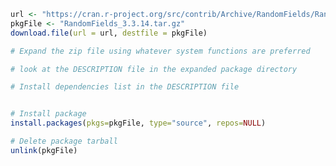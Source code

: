 ```r
url <- "https://cran.r-project.org/src/contrib/Archive/RandomFields/RandomFields_3.3.14.tar.gz"
pkgFile <- "RandomFields_3.3.14.tar.gz"
download.file(url = url, destfile = pkgFile)

# Expand the zip file using whatever system functions are preferred

# look at the DESCRIPTION file in the expanded package directory

# Install dependencies list in the DESCRIPTION file


# Install package
install.packages(pkgs=pkgFile, type="source", repos=NULL)

# Delete package tarball
unlink(pkgFile)
```